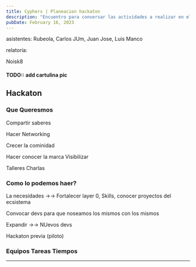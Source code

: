 ```yaml
---
title: Cyphers | Planeacion hackaton 
description: "Encuentro para conversar las actividades a realizar en el año"
pubDate: February 16, 2023
---
```


asistentes:
Rubeola, Carlos JUm, Juan Jose, Luis Manco

relatoría:

Noisk8




#### TODO:: add cartulina pic

## Hackaton 


### Que Queresmos 

Compartir saberes

Hacer Networking

Crecer la cominidad 

Hacer conocer la marca Visibilizar 

Talleres Charlas

### Como lo podemos haer?



La necesidades  →→ Fortalecer  layer 0, Skills, conocer proyectos del ecsistema 

Convocar devs para que noseamos los mismos con los mismos

Expandir →→ NUevos devs 



Hackaton previa (piloto)



### Equipos Tareas Tiempos 



<BlogImage src={Pic} alt="foto acta 1" />

---
